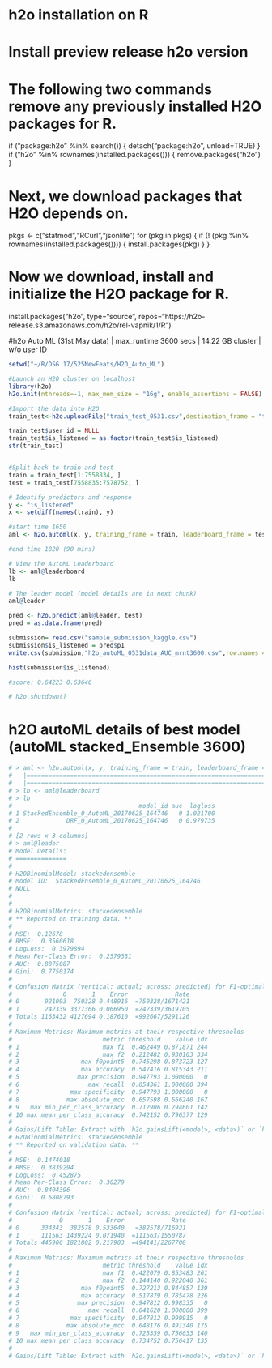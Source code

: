 # h2o installation on R
# Install preview release h2o version

# The following two commands remove any previously installed H2O packages for R.
if ("package:h2o" %in% search()) { detach("package:h2o", unload=TRUE) }
if ("h2o" %in% rownames(installed.packages())) { remove.packages("h2o") }

# Next, we download packages that H2O depends on.
pkgs <- c("statmod","RCurl","jsonlite")
for (pkg in pkgs) {
if (! (pkg %in% rownames(installed.packages()))) { install.packages(pkg) }
}

# Now we download, install and initialize the H2O package for R.
install.packages("h2o", type="source", repos="https://h2o-release.s3.amazonaws.com/h2o/rel-vapnik/1/R")

#############################################################################################################




#h2o Auto ML (31st May data) | max_runtime 3600 secs | 14.22 GB cluster | w/o user ID

```r
setwd("~/R/DSG 17/525NewFeats/H2O_Auto_ML")

#Launch an H2O cluster on localhost
library(h2o)
h2o.init(nthreads=-1, max_mem_size = "16g", enable_assertions = FALSE)

#Import the data into H2O
train_test<-h2o.uploadFile("train_test_0531.csv",destination_frame = "train.hex")

train_test$user_id = NULL
train_test$is_listened = as.factor(train_test$is_listened)
str(train_test)


#Split back to train and test
train = train_test[1:7558834, ]
test = train_test[7558835:7578752, ]

# Identify predictors and response
y <- "is_listened"
x <- setdiff(names(train), y)

#start time 1650
aml <- h2o.automl(x, y, training_frame = train, leaderboard_frame = test, max_runtime_secs = 3600, stopping_metric = "AUC")

#end time 1820 (90 mins)

# View the AutoML Leaderboard
lb <- aml@leaderboard
lb

# The leader model (model details are in next chunk)
aml@leader

pred <- h2o.predict(aml@leader, test)
pred = as.data.frame(pred)

submission= read.csv("sample_submission_kaggle.csv")
submission$is_listened = pred$p1
write.csv(submission,"h2o_autoML_0531data_AUC_mrnt3600.csv",row.names = FALSE)

hist(submission$is_listened)

#score: 0.64223	0.63646

# h2o.shutdown()
```


#######################################################################
# h2O autoML details of best model (autoML stacked_Ensemble 3600)
#######################################################################

```r
# > aml <- h2o.automl(x, y, training_frame = train, leaderboard_frame = test, max_runtime_secs = 3600, stopping_metric = "AUC")
#   |==================================================================================================================| 100%
#   |==================================================================================================================| 100%
# > lb <- aml@leaderboard
# > lb
#                                   model_id auc  logloss
# 1 StackedEnsemble_0_AutoML_20170625_164746   0 1.021700
# 2             DRF_0_AutoML_20170625_164746   0 0.979735
# 
# [2 rows x 3 columns] 
# > aml@leader
# Model Details:
# ==============
# 
# H2OBinomialModel: stackedensemble
# Model ID:  StackedEnsemble_0_AutoML_20170625_164746 
# NULL
# 
# 
# H2OBinomialMetrics: stackedensemble
# ** Reported on training data. **
# 
# MSE:  0.12678
# RMSE:  0.3560618
# LogLoss:  0.3979894
# Mean Per-Class Error:  0.2579331
# AUC:  0.8875087
# Gini:  0.7750174
# 
# Confusion Matrix (vertical: actual; across: predicted) for F1-optimal threshold:
#              0       1    Error             Rate
# 0       921093  750328 0.448916  =750328/1671421
# 1       242339 3377366 0.066950  =242339/3619705
# Totals 1163432 4127694 0.187610  =992667/5291126
# 
# Maximum Metrics: Maximum metrics at their respective thresholds
#                         metric threshold    value idx
# 1                       max f1  0.462449 0.871871 244
# 2                       max f2  0.212482 0.930103 334
# 3                 max f0point5  0.745298 0.873723 127
# 4                 max accuracy  0.547416 0.815343 211
# 5                max precision  0.947793 1.000000   0
# 6                   max recall  0.054361 1.000000 394
# 7              max specificity  0.947793 1.000000   0
# 8             max absolute_mcc  0.657598 0.566240 167
# 9   max min_per_class_accuracy  0.712906 0.794601 142
# 10 max mean_per_class_accuracy  0.742152 0.796377 129
# 
# Gains/Lift Table: Extract with `h2o.gainsLift(<model>, <data>)` or `h2o.gainsLift(<model>, valid=<T/F>, xval=<T/F>)`
# H2OBinomialMetrics: stackedensemble
# ** Reported on validation data. **
# 
# MSE:  0.1474018
# RMSE:  0.3839294
# LogLoss:  0.452875
# Mean Per-Class Error:  0.30279
# AUC:  0.8404396
# Gini:  0.6808793
# 
# Confusion Matrix (vertical: actual; across: predicted) for F1-optimal threshold:
#             0       1    Error             Rate
# 0      334343  382578 0.533640   =382578/716921
# 1      111563 1439224 0.071940  =111563/1550787
# Totals 445906 1821802 0.217903  =494141/2267708
# 
# Maximum Metrics: Maximum metrics at their respective thresholds
#                         metric threshold    value idx
# 1                       max f1  0.422079 0.853483 261
# 2                       max f2  0.144140 0.922040 361
# 3                 max f0point5  0.727213 0.844857 139
# 4                 max accuracy  0.517879 0.785478 226
# 5                max precision  0.947812 0.998335   0
# 6                   max recall  0.041620 1.000000 399
# 7              max specificity  0.947812 0.999915   0
# 8             max absolute_mcc  0.648176 0.491340 175
# 9   max min_per_class_accuracy  0.725359 0.756033 140
# 10 max mean_per_class_accuracy  0.734752 0.756417 135
# 
# Gains/Lift Table: Extract with `h2o.gainsLift(<model>, <data>)` or `h2o.gainsLift(<model>, valid=<T/F>, xval=<T/F>)`
```
